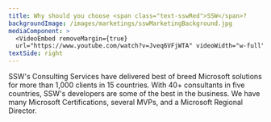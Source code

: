 ```yaml
---
title: Why should you choose <span class="text-sswRed">SSW</span>?
backgroundImage: /images/marketings/sswMarketingBackground.jpg
mediaComponent: >
  <VideoEmbed removeMargin={true}
  url="https://www.youtube.com/watch?v=Jveq6VFjWTA" videoWidth="w-full" />
textSide: right
---
```


SSW's Consulting Services have delivered best of breed Microsoft
solutions for more than 1,000 clients in 15 countries. With 40+
consultants in five countries, SSW's developers are some of the best in
the business. We have many Microsoft Certifications, several MVPs, and a
Microsoft Regional Director.
